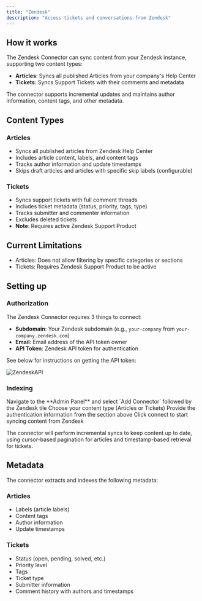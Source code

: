 ```yaml
---
title: "Zendesk"
description: "Access tickets and conversations from Zendesk"
---
```


## How it works

The Zendesk Connector can sync content from your Zendesk instance, supporting two content types:

- **Articles**: Syncs all published Articles from your company's Help Center
- **Tickets**: Syncs Support Tickets with their comments and metadata

The connector supports incremental updates and maintains author information, content tags, and other metadata.

## Content Types

### Articles

- Syncs all published articles from Zendesk Help Center
- Includes article content, labels, and content tags
- Tracks author information and update timestamps
- Skips draft articles and articles with specific skip labels (configurable)

### Tickets

- Syncs support tickets with full comment threads
- Includes ticket metadata (status, priority, tags, type)
- Tracks submitter and commenter information
- Excludes deleted tickets
- **Note**: Requires active Zendesk Support Product

## Current Limitations

- Articles: Does not allow filtering by specific categories or sections
- Tickets: Requires Zendesk Support Product to be active

## Setting up

### Authorization

The Zendesk Connector requires 3 things to connect:
- **Subdomain**: Your Zendesk subdomain (e.g., `your-company` from `your-company.zendesk.com`)
- **Email**: Email address of the API token owner
- **API Token**: Zendesk API token for authentication

See below for instructions on getting the API token:

<img className="rounded-image" src="/assets/images/connectors/zendesk/ZendeskAPI.gif" alt="ZendeskAPI" />

### Indexing

<Steps>
  <Step title="Add Zendesk connector">
    Navigate to the **Admin Panel** and select `Add Connector` followed by the Zendesk tile
  </Step>

  <Step title="Choose content type">
    Choose your content type (Articles or Tickets)
  </Step>

  <Step title="Provide authentication">
    Provide the authentication information from the section above
  </Step>

  <Step title="Start syncing">
    Click connect to start syncing content from Zendesk
  </Step>
</Steps>

The connector will perform incremental syncs to keep content up to date,
using cursor-based pagination for articles and timestamp-based retrieval for tickets.

## Metadata

The connector extracts and indexes the following metadata:

### Articles

- Labels (article labels)
- Content tags
- Author information
- Update timestamps

### Tickets

- Status (open, pending, solved, etc.)
- Priority level
- Tags
- Ticket type
- Submitter information
- Comment history with authors and timestamps
